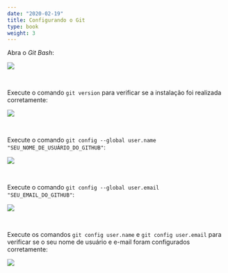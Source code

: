 ```yaml
---
date: "2020-02-19"
title: Configurando o Git
type: book
weight: 3
---
```


Abra o *Git Bash*:

![](/courses/git-for-windows/img/git-015.png)

<br>

Execute o comando `git version` para verificar se a instalação foi realizada corretamente:

![](/courses/git-for-windows/img/git-017.png)

<br>

Execute o comando `git config --global user.name "SEU_NOME_DE_USUÁRIO_DO_GITHUB"`:

![](/courses/git-for-windows/img/git-018.png)

<br>

Execute o comando `git config --global user.email "SEU_EMAIL_DO_GITHUB"`:

![](/courses/git-for-windows/img/git-019.png)

<br>

Execute os comandos `git config user.name` e `git config user.email` para verificar se o seu nome de usuário e e-mail foram configurados corretamente:

![](/courses/git-for-windows/img/git-020.png)